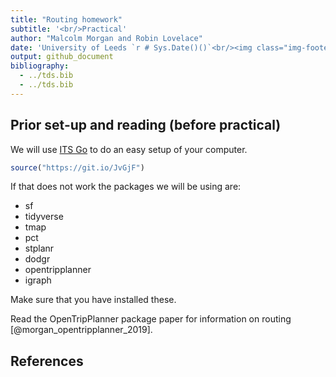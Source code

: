 ```yaml
---
title: "Routing homework"
subtitle: '<br/>Practical'
author: "Malcolm Morgan and Robin Lovelace"
date: 'University of Leeds `r # Sys.Date()()`<br/><img class="img-footer" alt="" src="https://comms.leeds.ac.uk/wp-content/themes/toolkit-wordpress-theme/img/logo.png">'
output: github_document
bibliography: 
  - ../tds.bib
  - ../tds.bib
---
```


## Prior set-up and reading (before practical)

We will use [ITS Go](https://itsleeds.github.io/go/) to do an easy setup of your computer.

```r
source("https://git.io/JvGjF")
```

If that does not work the packages we will be using are:

* sf
* tidyverse
* tmap
* pct
* stplanr
* dodgr
* opentripplanner
* igraph

Make sure that you have installed these.

Read the OpenTripPlanner package paper for information on routing [@morgan_opentripplanner_2019].

<!-- ## The practical (during and after practical) -->

<!-- Ensure that you have completed the exercises in the practical session (see the [`practicals.2f6-routing.pdf`](https://github.com/ITSLeeds/TDS/releases/download/0.20.1/practicals.2f6-routing.pdf) file in https://github.com/ITSLeeds/TDS/releases ) -->

<!-- ## An RMarkdown template -->

<!-- - Read Chapter 2 of the definitive guide to the .Rmd file format [@xie_r_2018]: https://bookdown.org/yihui/rmarkdown/basics.html -->

<!-- - Create a new project called `tdsproject` (or similar) and create a new RMarkdown file by running the following command (you must have installed `usethis` with `install.packages("usethis")`): -->

<!-- ```{r, eval=FALSE} -->
<!-- usethis::use_readme_rmd() -->
<!-- ``` -->

<!-- On line 32 of the resulting file, replace this line -->

<!-- ``` -->
<!-- plot(pressure) -->
<!-- ``` -->

<!-- with this: -->

<!-- ```{r, eval=FALSE} -->
<!-- m1 = lm(pressure ~ temperature, data = pressure) -->
<!-- plot(pressure) -->
<!-- lines(pressure$temperature, m1$fitted.values, col = "red") -->
<!-- ``` -->

<!-- Knit the file. You should see something that looks like this. -->
<!-- What is wrong with the prediction? -->

<!-- Challenge: generate a model prediction that more accurately models the relationship between pressure and temperature (hint: the code ` + I(temperature^2)` may help, the result should look something like that shown below). -->

<!-- ```{r, echo=FALSE} -->
<!-- m1 = lm(pressure ~ temperature, data = pressure) -->
<!-- m2 = lm(pressure ~ temperature + I(temperature^2), data = pressure) -->
<!-- m3 = lm(log(pressure) ~ temperature + I(temperature^2), data = pressure) -->
<!-- plot(pressure) -->
<!-- lines(pressure$temperature, m1$fitted.values, col = "red") -->
<!-- lines(pressure$temperature, m2$fitted.values, col = "blue") -->
<!-- lines(pressure$temperature, exp(m3$fitted.values), col = "yellow") -->
<!-- ``` -->

<!-- Try to reproduce the output of this file: https://github.com/ITSLeeds/TDS/blob/master/coursework-template.Rmd -->

<!-- The results should look something like this: https://github.com/ITSLeeds/TDS/blob/master/coursework-template.md -->

<!-- Challenge: knit the document to create a file called coursework-template.pdf. -->

<!-- **Hint**: to reproduce the figure above, see this file: https://github.com/ITSLeeds/TDS/blob/master/practicals/6-routing-homework.Rmd -->

## References


